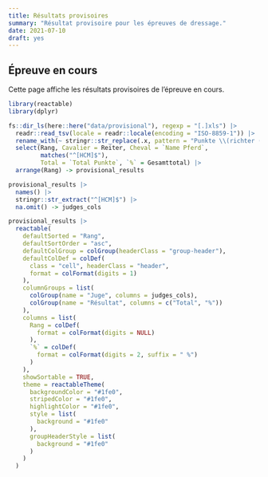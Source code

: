 ```yaml
---
title: Résultats provisoires
summary: "Résultat provisoire pour les épreuves de dressage."
date: 2021-07-10
draft: yes
---
```


## Épreuve en cours

Cette page affiche les résultats provisoires de l'épreuve en cours.

```r
library(reactable)
library(dplyr)

fs::dir_ls(here::here("data/provisional"), regexp = "[.]xls") |> 
  readr::read_tsv(locale = readr::locale(encoding = "ISO-8859-1")) |> 
  rename_with(~ stringr::str_replace(.x, pattern = "Punkte \\(richter ([HCM])\\)", replacement = "\\1")) |> 
  select(Rang, Cavalier = Reiter, Cheval = `Name Pferd`, 
         matches("^[HCM]$"),
         Total = `Total Punkte`, `%` = Gesamttotal) |> 
  arrange(Rang) -> provisional_results

provisional_results |> 
  names() |> 
  stringr::str_extract("^[HCM]$") |> 
  na.omit() -> judges_cols

provisional_results |> 
  reactable(
    defaultSorted = "Rang",
    defaultSortOrder = "asc",
    defaultColGroup = colGroup(headerClass = "group-header"),
    defaultColDef = colDef(
      class = "cell", headerClass = "header", 
      format = colFormat(digits = 1)
    ),
    columnGroups = list(
      colGroup(name = "Juge", columns = judges_cols),
      colGroup(name = "Résultat", columns = c("Total", "%"))
    ),
    columns = list(
      Rang = colDef(
        format = colFormat(digits = NULL)
      ),
      `%` = colDef(
        format = colFormat(digits = 2, suffix = " %")
      )
    ),
    showSortable = TRUE,
    theme = reactableTheme(
      backgroundColor = "#1fe0",
      stripedColor = "#1fe0",
      highlightColor = "#1fe0",
      style = list(
        background = "#1fe0"
      ),
      groupHeaderStyle = list(
        background = "#1fe0"
      )
    )
  )
```

